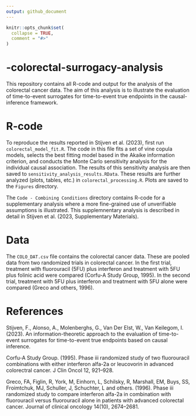 ```yaml
---
output: github_document
---
```


<!-- README.md is generated from README.Rmd. Please edit that file -->

```r
knitr::opts_chunk$set(
  collapse = TRUE,
  comment = "#>"
)
```

# -colorectal-surrogacy-analysis

<!-- badges: start -->
<!-- badges: end -->

This repository contains all R-code and output for the analysis of the colorectal cancer data. The aim of this analysis is to illustrate the evaluation of time-to-event surrogates for time-to-event true endpoints in the causal-inference framework.

# R-code

To reproduce the results reported in Stijven et al. (2023), first run `colorectal_model_fit.R`. The code in this file fits a set of vine copula models, selects the best fitting model based in the Akaike information criterion, and conducts the Monte Carlo sensitivity analysis for the individual causal association. The results of this sensitivity analysis are then saved to `sensitivity_analysis_results.RData`. These results are further analyzed (plots, tables, etc.) in `colorectal_processing.R`. Plots are saved to the `Figures` directory. 

The `Code - Combining Conditions` directory contains R-code for a supplementary analysis where a more fine-grained use of unverifiable assumptions is illustrated. This supplemnentary analysis is described in detail in Stijven et al. (2023, Supplementary Materials).

# Data

The `COLO_DAT.csv` file contains the colorectal cancer data. These are pooled data from two randomized trials in colorectal cancer. In the first trial, treatment with fluorouracil (5FU) plus interferon and treatment with 5FU plus folinic acid were compared (Corfu-A Study Group, 1995). In the second trial, treatment with 5FU plus interferon and treatment with 5FU alone were compared (Greco and others, 1996).

# References

Stijven, F., Alonso, A., Molenberghs, G., Van Der Elst, W., Van Keilegom, I. (2023). An information-theoretic approach to the evaluation of time-to-event surrogates for time-to-event true endpoints based on causal inference.

Corfu-A Study Group. (1995). Phase iii randomized study of two fluorouracil combinations
with either interferon alfa-2a or leucovorin in advanced colorectral cancer. J Clin Oncol 12,
921–928.

Greco, FA, Figlin, R, York, M, Einhorn, L, Schilsky, R, Marshall, EM, Buys, SS,
Froimtchuk, MJ, Schuller, J, Schuchter, L and others. (1996). Phase iii randomized
study to compare interferon alfa-2a in combination with fluorouracil versus fluorouracil alone in patients with advanced colorectal cancer. Journal of clinical oncology 14(10), 2674–2681.

